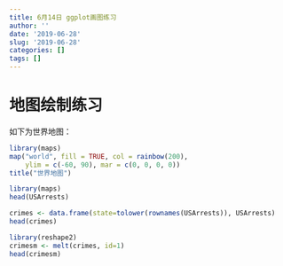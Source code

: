 ```yaml
---
title: 6月14日 ggplot画图练习
author: ''
date: '2019-06-28'
slug: '2019-06-28'
categories: []
tags: []
---
```

# 地图绘制练习

如下为世界地图：
```r
library(maps)
map("world", fill = TRUE, col = rainbow(200),
    ylim = c(-60, 90), mar = c(0, 0, 0, 0))
title("世界地图")
```

```r
library(maps)
head(USArrests)
```

```r
crimes <- data.frame(state=tolower(rownames(USArrests)), USArrests)
head(crimes)
```

```r
library(reshape2)
crimesm <- melt(crimes, id=1)
head(crimesm)
```




